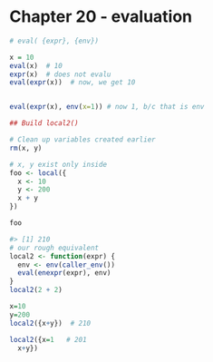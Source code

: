# Chapter 20 - evaluation

```r
# eval( {expr}, {env})

x = 10
eval(x)  # 10
expr(x)  # does not evalu
eval(expr(x))  # now, we get 10


eval(expr(x), env(x=1)) # now 1, b/c that is env
```

```r
## Build local2()

# Clean up variables created earlier
rm(x, y)

# x, y exist only inside
foo <- local({
  x <- 10
  y <- 200
  x + y
})

foo

#> [1] 210
# our rough equivalent
local2 <- function(expr) {
  env <- env(caller_env())
  eval(enexpr(expr), env)
}
local2(2 + 2)

x=10
y=200
local2({x+y})  # 210

local2({x=1   # 201
  x+y})
```
